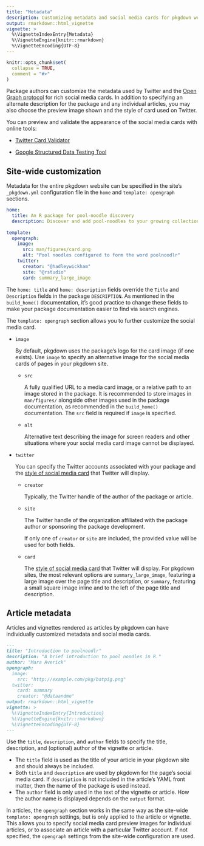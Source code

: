 ```yaml
---
title: "Metadata"
description: Customizing metadata and social media cards for pkgdown websites.
output: rmarkdown::html_vignette
vignette: >
  %\VignetteIndexEntry{Metadata}
  %\VignetteEngine{knitr::rmarkdown}
  %\VignetteEncoding{UTF-8}
---
```


```r
knitr::opts_chunk$set(
  collapse = TRUE,
  comment = "#>"
)
```

Package authors can customize the metadata used by Twitter and the
[Open Graph protocol][ogp] for rich social media cards.
In addition to specifying an alternate description for the package
and any individual articles,
you may also choose the preview image shown 
and the style of card used on Twitter.

You can preview and validate the appearance of the social media cards with online tools:

- [Twitter Card Validator][twitter-validator]

- [Google Structured Data Testing Tool][ogp-validator]

## Site-wide customization

Metadata for the entire pkgdown website can be specified 
in the site's `_pkgdown.yml` configuration file in the 
`home` and `template: opengraph` sections.

```yaml
home:
  title: An R package for pool-noodle discovery
  description: Discover and add pool-noodles to your growing collection.
  
template:
  opengraph:
    image: 
      src: man/figures/card.png
      alt: "Pool noodles configured to form the word poolnoodlr"
    twitter: 
      creator: "@hadleywickham"
      site: "@rstudio"
      card: summary_large_image
```

The `home: title` and `home: description` fields override 
the `Title` and `Description` fields in the package `DESCRIPTION`.
As mentioned in the `build_home()` documentation,
it's good practice to change these fields to make your package documentation
easier to find via search engines.

The `template: opengraph` section allows you to further customize the social media card.

- `image`
  
  By default, pkgdown uses the package's logo for the card image (if one exists).
  Use `image` to specify an alternative image for the social media cards
  of pages in your pkgdown site.
    - `src`
    
      A fully qualified URL to a media card image, 
      or a relative path to an image stored in the package. 
      It is recommended to store images in `man/figures/` 
      alongside other images used in the package documentation,
      as recommended in the `build_home()` documentation.
      The `src` field is required if `image` is specified.
    - `alt`
      
      Alternative text describing the image for screen readers
      and other situations where your social media card image cannot be displayed.
- `twitter`
  
  You can specify the Twitter accounts associated with your package
  and the [style of social media card][twitter-card] that Twitter will display.
    - `creator`
      
      Typically, the Twitter handle of the author of the package or article.
    - `site`
      
      The Twitter handle of the organization affiliated with the
      package author or sponsoring the package development.
      
      If only one of `creator` or `site` are included, 
      the provided value will be used for both fields.
    - `card`
      
      The [style of social media card][twitter-card] that Twitter will display.
      For pkgdown sites, the most relevant options are `summary_large_image`,
      featuring a large image over the page title and description,
      or `summary`, featuring a small square image inline and to the left
      of the page title and description.

## Article metadata

Articles and vignettes rendered as articles by pkgdown can have individually customized metadata and social media cards.

```markdown
---
title: "Introduction to poolnoodlr"
description: "A brief introduction to pool noodles in R."
author: "Mara Averick"
opengraph:
  image: 
    src: "http://example.com/pkg/batpig.png"
  twitter:
    card: summary
    creator: "@dataandme"
output: rmarkdown::html_vignette
vignette: >
  %\VignetteIndexEntry{Introduction}
  %\VignetteEngine{knitr::rmarkdown}
  %\VignetteEncoding{UTF-8}
---
```

Use the `title`, `description`, and `author` fields
to specify the title, description, and (optional) author of the vignette or article.

- The `title` field is used as the title of your article in your pkgdown site
  and should always be included.
- Both `title` and `description` are used by pkgdown for the page's social media card.
  If `description` is not included in the article's YAML front matter,
  then the name of the package is used instead.
- The `author` field is only used in the text of the vignette or article.
  How the author name is displayed depends on the `output` format.

In articles, the `opengraph` section
works in the same way as the site-wide `template: opengraph` settings, 
but is only applied to the article or vignette.
This allows you to specify social media card preview images for individual articles,
or to associate an article with a particular Twitter account.
If not specified,
the `opengraph` settings from the site-wide configuration are used.

[ogp]: https://ogp.me/
[twitter-validator]: https://cards-dev.twitter.com/validator
[ogp-validator]: https://search.google.com/structured-data/testing-tool
[twitter-card]: https://developer.twitter.com/en/docs/tweets/optimize-with-cards/overview/abouts-cards
